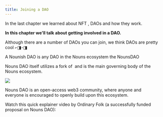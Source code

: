 ```yaml
---
title: Joining a DAO
---
```


In the last chapter we learned about NFT <Nutshell children="utility" glossaryEntry="content/glossary/utility.mdx" />, DAOs and how they work.&#x20;

**In this chapter we'll talk about getting involved in a DAO.**&#x20;

Although there are a number of DAOs you can join, we think <Nutshell children="Nounish" glossaryEntry="content/glossary/Nounish.mdx" /> DAOs are pretty cool ⌐◨-◨

A Nounish DAO is any DAO in the Nouns ecosystem <Nutshell children="forking" glossaryEntry="content/glossary/Fork.mdx" /> the NounsDAO <Nutshell children="protocol." glossaryEntry="content/glossary/Protocol.mdx" />&#x20;

Nouns DAO itself utilizes a fork of <Nutshell children="compound governance" glossaryEntry="content/glossary/compound_governance.mdx" /> and is the main governing body of the Nouns ecosystem.

![](/assets/noun-person-place-thing.png)

Nouns DAO is an open-access web3 community, where anyone and everyone is encouraged to openly build upon this ecosystem.

Watch this quick explainer video by Ordinary Folk (a successfully funded proposal on Nouns DAO):

<Html html="<blockquote class=&#x22;twitter-tweet&#x22;><p lang=&#x22;en&#x22; dir=&#x22;ltr&#x22;>WTF is <a href=&#x22;https://twitter.com/nounsdao?ref_src=twsrc%5Etfw&#x22;>@nounsdao</a>? That’s the question we sought to answer in this crazy video – packing in more artistic styles than we’ve ever put into a project before, and a sprinkling of humour along the way. <a href=&#x22;https://t.co/yjQgtZeZoV&#x22;>pic.twitter.com/yjQgtZeZoV</a></p>&mdash; Ordinary Folk (@ordinaryfolkco) <a href=&#x22;https://twitter.com/ordinaryfolkco/status/1603200528162656257?ref_src=twsrc%5Etfw&#x22;>December 15, 2022</a></blockquote>" />

